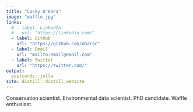 ```yaml
---
title: "Casey O'Hara"
image: "waffle.jpg"
links:
  # - label: LinkedIn
  #   url: "https://linkedin.com/"
  - label: GitHub
    url: "https://github.com/oharac"
  - label: Email
    url: "mailto:email@email.com"
  - label: Twitter
    url: "https://twitter.com/"
output:
  postcards::jolla
site: distill::distill_website
---
```

 
Conservation scientist. Environmental data scientist. PhD candidate. Waffle enthusiast.

